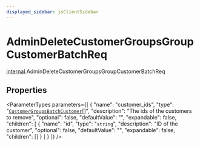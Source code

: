 ```yaml
---
displayed_sidebar: jsClientSidebar
---
```



# AdminDeleteCustomerGroupsGroupCustomerBatchReq

[internal](../../modules/internal.mdx).AdminDeleteCustomerGroupsGroupCustomerBatchReq

## Properties

<ParameterTypes parameters={[
  {
    "name": "customer_ids",
    "type": "[`CustomerGroupsBatchCustomer`](internal.CustomerGroupsBatchCustomer.mdx)[]",
    "description": "The ids of the customers to remove",
    "optional": false,
    "defaultValue": "",
    "expandable": false,
    "children": [
      {
        "name": "id",
        "type": "`string`",
        "description": "ID of the customer",
        "optional": false,
        "defaultValue": "",
        "expandable": false,
        "children": []
      }
    ]
  }
]} />
